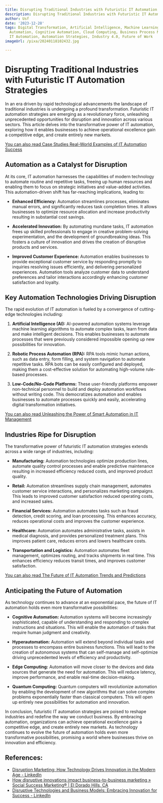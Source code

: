 ```yaml
---
title: Disrupting Traditional Industries with Futuristic IT Automation Strategies
description: Disrupting Traditional Industries with Futuristic IT Automation Strategies
author: Usf
date: '2023-12-28'
tags: Digital Transformation, Artificial Intelligence, Machine Learning, Robotic Process
  Automation, Cognitive Automation, Cloud Computing, Business Process Management,
  IT Automation, Automation Strategies, Industry 4.0, Future of Work
imageUrl: /pixa/20240118102432.jpg

---
```

# Disrupting  Traditional Industries with Futuristic IT Automation Strategies

In an era driven by rapid technological advancements the landscape of traditional industries is undergoing a profound transformation. Futuristic IT automation strategies are emerging as a revolutionary force,  unleashing unprecedented opportunities for disruption and innovation across various sectors. This article delves into the  transformative power of IT automation, exploring how it enables businesses to achieve operational excellence gain a competitive edge, and create entirely new markets.

[You can also read Case Studies Real-World Examples  of IT Automation Success](Case%20Studies%20Real-World%20Examples%20of%20IT%20Automation%20Success)


## Automation as a Catalyst for Disruption

At its core, IT automation harnesses  the capabilities of  modern technology to automate  routine  and  repetitive tasks, freeing up human resources and enabling them  to focus on strategic initiatives and value-added activities. This automation-driven shift has far-reaching implications, leading to:

- **Enhanced Efficiency:** Automation streamlines processes, eliminates manual errors, and  significantly reduces task completion times. It allows businesses to optimize resource allocation and increase productivity resulting in substantial cost savings.

- **Accelerated Innovation:** By automating mundane tasks, IT automation frees up skilled professionals to  engage in creative problem-solving experimentation, and the development of groundbreaking ideas. This fosters a  culture  of innovation and drives the creation of disruptive products and services.

- **Improved Customer Experience:** Automation enables businesses to provide exceptional customer service by responding promptly to inquiries  resolving issues efficiently,  and  delivering personalized experiences. Automation tools analyze customer data to understand preferences and tailor interactions accordingly enhancing  customer satisfaction and loyalty.

## Key Automation Technologies Driving Disruption

The rapid evolution of IT automation is fueled by  a convergence of cutting-edge technologies including:

1. **Artificial Intelligence (AI):** AI-powered automation systems leverage  machine learning algorithms to automate complex tasks, learn from  data and make  intelligent decisions. This enables businesses to  automate processes  that were previously considered  impossible opening up new possibilities  for innovation.

2. **Robotic Process Automation (RPA):** RPA tools mimic human  actions, such as data  entry, form filling, and system navigation to automate repetitive tasks. RPA bots can be  easily configured and deployed, making them  a cost-effective  solution for automating high-volume rule-based processes.

3. **Low-Code/No-Code Platforms:** These user-friendly platforms empower non-technical  personnel to build and deploy automation workflows without writing code. This democratizes automation and enables  businesses  to  automate processes quickly and easily, accelerating  digital transformation initiatives.

[You can also read Unleashing the Power of Smart  Automation in IT Management](Unleashing%20the%20Power%20of%20Smart%20Automation%20in%20IT%20Management)


## Industries Ripe for Disruption

The transformative power of futuristic IT automation strategies extends across a wide range of industries, including:

- **Manufacturing:** Automation technologies optimize production lines, automate quality  control processes and enable predictive maintenance resulting in increased efficiency reduced costs,  and improved product quality.

- **Retail:** Automation streamlines  supply chain management, automates customer service interactions, and personalizes marketing campaigns. This  leads to  improved customer satisfaction reduced operating costs, and increased sales.

- **Financial Services:** Automation automates tasks such as fraud detection,  credit scoring,  and loan processing. This enhances accuracy, reduces operational costs and improves the customer experience.

- **Healthcare:** Automation  automates  administrative  tasks, assists in medical diagnosis, and provides personalized treatment plans. This improves patient care, reduces errors and lowers healthcare costs.

- **Transportation  and Logistics:** Automation  automates fleet management, optimizes  routing, and tracks shipments in real time.  This enhances efficiency reduces transit times, and improves customer satisfaction.

[You can also  read The  Future of IT Automation Trends and Predictions](The%20Future%20of%20IT%20Automation%20Trends%20and%20Predictions)


## Anticipating the Future of Automation

As technology continues to  advance at an exponential  pace, the  future  of IT automation holds even  more  transformative possibilities:

- **Cognitive Automation:** Automation systems will become increasingly sophisticated, capable of understanding and responding to complex instructions and situations. This will enable the automation of tasks  that  require human judgment and creativity.

- **Hyperautomation:** Automation will extend beyond individual tasks and processes to encompass entire business functions. This will  lead to the creation of autonomous systems that  can self-manage and  self-optimize driving unprecedented levels of efficiency and productivity.

- **Edge Computing:** Automation will move closer to the devices and data sources  that generate  the need for automation. This will reduce latency, improve performance, and enable real-time decision-making.

- **Quantum Computing:** Quantum computers will revolutionize  automation by enabling the development  of new algorithms that can solve complex problems exponentially faster than classical computers. This will open up entirely new possibilities for automation and innovation.

In conclusion, futuristic IT automation  strategies are poised to reshape industries and  redefine the way we conduct business. By embracing automation, organizations can achieve  operational excellence gain a competitive  edge, and create entirely new markets. As  technology continues to evolve  the future of automation holds even more transformative possibilities, promising a world where businesses thrive on innovation and efficiency.

## References:
- [Disruption Marketing: How Technology Drives Innovation in the Modern Age - LinkedIn](https://www.linkedin.com/pulse/disruption-marketing-how-technology-drives-innovation-vivek-gamnani)
- [How disruptive innovations impact business-to-business marketing » Social Success Marketing® | El Dorado Hills, CA](https://www.socialsuccessmarketing.com/how-disruptive-innovations-impact-business-to-business-marketing/)
- [Disruptive Technologies and Business Models: Embracing Innovation for Success - LinkedIn](https://www.linkedin.com/pulse/disruptive-technologies-business-models-embracing-innovation)
